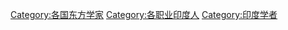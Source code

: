[[Category:各国东方学家|Category:各国东方学家]]
[[Category:各职业印度人|Category:各职业印度人]]
[[Category:印度学者|Category:印度学者]]